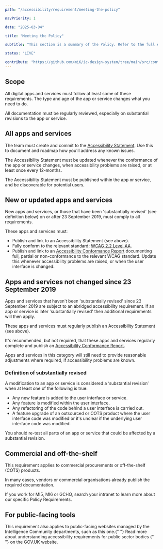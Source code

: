```yaml
---
path: "/accessibility/requirement/meeting-the-policy"

navPriority: 1

date: "2025-03-04"

title: "Meeting the Policy"

subTitle: "This section is a summary of the Policy. Refer to the full document for full details."

status: "LIVE"

contribute: "https://github.com/mi6/ic-design-system/tree/main/src/content/structured/accessibility/requirement/meeting-the-policy.mdx"
---
```


## Scope

All digital apps and services must follow at least some of these requirements. The type and age of the app or service changes what you need to do.

All documentation must be regularly reviewed, especially on substantial revisions to the app or service.

## All apps and services

The team must create and commit to the [Accessibility Statement](/accessibility/documenting/accessibility-statements). Use this to document and roadmap how you'll address any known issues.

The Accessibility Statement must be updated whenever the conformance of the app or service changes, when accessibility problems are raised, or at least once every 12-months.

The Accessibility Statement must be published within the app or service, and be discoverable for potential users.

## New or updated apps and services

New apps and services, or those that have been 'substantially revised' (see definition below) on or after 23 September 2019, must comply to all requirements.

These apps and services must:

- Publish and link to an Accessibility Statement (see above).
- Fully conform to the relevant standard; [WCAG 2.2 Level AA](/accessibility/requirement/wcag).
- Publish and link to an [Accessibility Conformance Report](/accessibility/documenting/conformance-report) documenting full, partial or non-conformance to the relevant WCAG standard. Update this whenever accessibility problems are raised, or when the user interface is changed.

## Apps and services not changed since 23 September 2019

Apps and services that haven't been 'substantially revised' since 23 September 2019 are subject to an abridged accessibility requirement. If an app or service is later 'substantially revised' then additional requirements will then apply.

These apps and services must regularly publish an Accessibility Statement (see above).

It's recommended, but not required, that these apps and services regularly complete and publish an [Accessibility Conformance Report](/accessibility/documenting/conformance-report).

Apps and services in this category will still need to provide reasonable adjustments where required, if accessibility problems are known.

### Definition of substantially revised

A modification to an app or service is considered a ‘substantial revision’ when at least one of the following is true:

- Any new feature is added to the user interface or service.
- Any feature is modified within the user interface.
- Any refactoring of the code behind a user interface is carried out.
- A feature upgrade of an outsourced or COTS product where the user interface code was modified or it's unclear if the underlying user interface code was modified.

You should re-test all parts of an app or service that could be affected by a substantial revision.

## Commercial and off-the-shelf

This requirement applies to commercial procurements or off-the-shelf (COTS) products.

In many cases, vendors or commercial organisations already publish the required documentation.

If you work for MI5, MI6 or GCHQ, search your intranet to learn more about our specific Policy Requirements.

## For public-facing tools

<p>
  This requirement also applies to public-facing websites managed by the
  Intelligence Community departments, such as this one.{" "}
  <ic-link
    target="_blank"
    href="https://www.gov.uk/guidance/accessibility-requirements-for-public-sector-websites-and-apps"
    rel="noreferer noopener nofollow"
  >
    Read more about understanding accessibility requirements for public sector
    bodies
  </ic-link>{" "}
  on the GOV.UK website.
</p>

